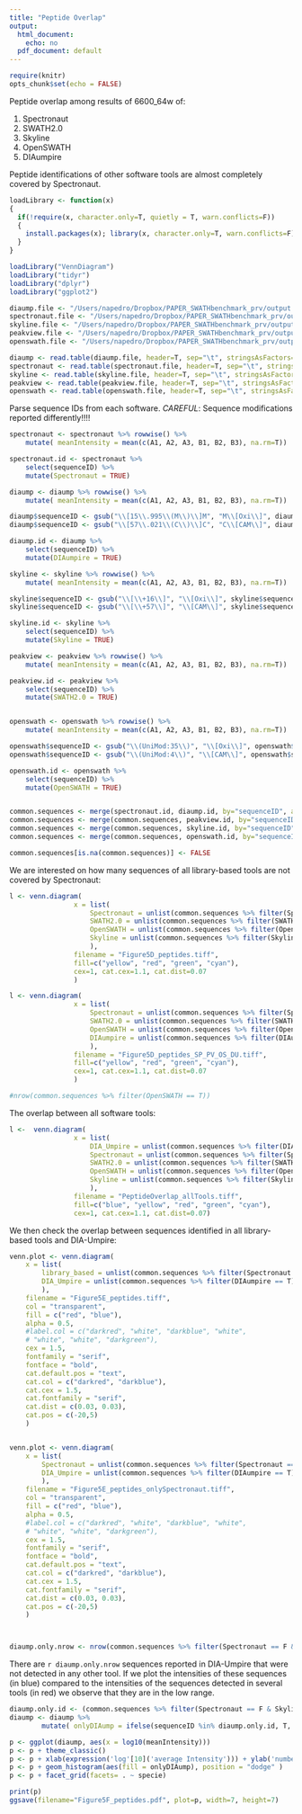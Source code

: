 ```yaml
---
title: "Peptide Overlap"
output:
  html_document:
    echo: no
  pdf_document: default
---
```



```r
require(knitr)
opts_chunk$set(echo = FALSE)

```


Peptide overlap among results of 6600_64w of:

1. Spectronaut  
1. SWATH2.0  
1. Skyline  
1. OpenSWATH  
1. DIAumpire  

Peptide identifications of other software tools are almost completely covered by Spectronaut. 

```r

loadLibrary <- function(x) 
{
  if(!require(x, character.only=T, quietly = T, warn.conflicts=F)) 
  { 
    install.packages(x); library(x, character.only=T, warn.conflicts=F) 
  } 
}

loadLibrary("VennDiagram")
loadLibrary("tidyr")
loadLibrary("dplyr")
loadLibrary("ggplot2")

```


```r

diaump.file <- "/Users/napedro/Dropbox/PAPER_SWATHbenchmark_prv/output.from.softwares/draft.v2/dataanalysis_TOF6600_64w/input/DIAumpire_peptides_r1.tsv"
spectronaut.file <- "/Users/napedro/Dropbox/PAPER_SWATHbenchmark_prv/output.from.softwares/draft.v2/dataanalysis_TOF6600_64w/input/Spectronaut_peptides_r2.tsv"
skyline.file <- "/Users/napedro/Dropbox/PAPER_SWATHbenchmark_prv/output.from.softwares/draft.v2/dataanalysis_TOF6600_64w/input/Skyline_peptides_r2.tsv"
peakview.file <- "/Users/napedro/Dropbox/PAPER_SWATHbenchmark_prv/output.from.softwares/draft.v2/dataanalysis_TOF6600_64w/input/PeakView_peptides_r2.tsv"
openswath.file <- "/Users/napedro/Dropbox/PAPER_SWATHbenchmark_prv/output.from.softwares/draft.v2/dataanalysis_TOF6600_64w/input/OpenSWATH_peptides_r2.tsv"

diaump <- read.table(diaump.file, header=T, sep="\t", stringsAsFactors=F)
spectronaut <- read.table(spectronaut.file, header=T, sep="\t", stringsAsFactors=F)
skyline <- read.table(skyline.file, header=T, sep="\t", stringsAsFactors=F)
peakview <- read.table(peakview.file, header=T, sep="\t", stringsAsFactors=F)
openswath <- read.table(openswath.file, header=T, sep="\t", stringsAsFactors=F)

```

Parse sequence IDs from each software. _CAREFUL_: Sequence modifications reported differently!!!!

```r

spectronaut <- spectronaut %>% rowwise() %>%
    mutate( meanIntensity = mean(c(A1, A2, A3, B1, B2, B3), na.rm=T))

spectronaut.id <- spectronaut %>%
    select(sequenceID) %>%
    mutate(Spectronaut = TRUE)

diaump <- diaump %>% rowwise() %>%
    mutate( meanIntensity = mean(c(A1, A2, A3, B1, B2, B3), na.rm=T))

diaump$sequenceID <- gsub("\\[15\\.995\\(M\\)\\]M", "M\\[Oxi\\]", diaump$sequenceID)
diaump$sequenceID <- gsub("\\[57\\.021\\(C\\)\\]C", "C\\[CAM\\]", diaump$sequenceID)

diaump.id <- diaump %>%
    select(sequenceID) %>%
    mutate(DIAumpire = TRUE)

skyline <- skyline %>% rowwise() %>%
    mutate( meanIntensity = mean(c(A1, A2, A3, B1, B2, B3), na.rm=T))

skyline$sequenceID <- gsub("\\[\\+16\\]", "\\[Oxi\\]", skyline$sequenceID)
skyline$sequenceID <- gsub("\\[\\+57\\]", "\\[CAM\\]", skyline$sequenceID)

skyline.id <- skyline %>%
    select(sequenceID) %>%
    mutate(Skyline = TRUE)

peakview <- peakview %>% rowwise() %>%
    mutate( meanIntensity = mean(c(A1, A2, A3, B1, B2, B3), na.rm=T))

peakview.id <- peakview %>%
    select(sequenceID) %>%
    mutate(SWATH2.0 = TRUE)


openswath <- openswath %>% rowwise() %>%
    mutate( meanIntensity = mean(c(A1, A2, A3, B1, B2, B3), na.rm=T))

openswath$sequenceID <- gsub("\\(UniMod:35\\)", "\\[Oxi\\]", openswath$sequenceID)
openswath$sequenceID <- gsub("\\(UniMod:4\\)", "\\[CAM\\]", openswath$sequenceID)

openswath.id <- openswath %>%
    select(sequenceID) %>%
    mutate(OpenSWATH = TRUE)


common.sequences <- merge(spectronaut.id, diaump.id, by="sequenceID", all=T)
common.sequences <- merge(common.sequences, peakview.id, by="sequenceID", all=T)
common.sequences <- merge(common.sequences, skyline.id, by="sequenceID", all=T)
common.sequences <- merge(common.sequences, openswath.id, by="sequenceID", all=T)

common.sequences[is.na(common.sequences)] <- FALSE
```


We are interested on how many sequences of all library-based tools are not covered by Spectronaut:

```r

l <- venn.diagram(
                x = list(
                    Spectronaut = unlist(common.sequences %>% filter(Spectronaut == T) %>% select(sequenceID)),
                    SWATH2.0 = unlist(common.sequences %>% filter(SWATH2.0 == T) %>% select(sequenceID)),
                    OpenSWATH = unlist(common.sequences %>% filter(OpenSWATH == T) %>% select(sequenceID)),
                    Skyline = unlist(common.sequences %>% filter(Skyline == T) %>% select(sequenceID))
                    ),
                filename = "Figure5D_peptides.tiff",
                fill=c("yellow", "red", "green", "cyan"),
                cex=1, cat.cex=1.1, cat.dist=0.07
                )

l <- venn.diagram(
                x = list(
                    Spectronaut = unlist(common.sequences %>% filter(Spectronaut == T) %>% select(sequenceID)),
                    SWATH2.0 = unlist(common.sequences %>% filter(SWATH2.0 == T) %>% select(sequenceID)),
                    OpenSWATH = unlist(common.sequences %>% filter(OpenSWATH == T) %>% select(sequenceID)),
                    DIAumpire = unlist(common.sequences %>% filter(DIAumpire == T) %>% select(sequenceID))
                    ),
                filename = "Figure5D_peptides_SP_PV_OS_DU.tiff",
                fill=c("yellow", "red", "green", "cyan"),
                cex=1, cat.cex=1.1, cat.dist=0.07
                )

#nrow(common.sequences %>% filter(OpenSWATH == T))
```


The overlap between all software tools:

```r

l <-  venn.diagram(
                x = list(
                    DIA_Umpire = unlist(common.sequences %>% filter(DIAumpire == T) %>% select(sequenceID)),
                    Spectronaut = unlist(common.sequences %>% filter(Spectronaut == T) %>% select(sequenceID)),
                    SWATH2.0 = unlist(common.sequences %>% filter(SWATH2.0 == T) %>% select(sequenceID)),
                    OpenSWATH = unlist(common.sequences %>% filter(OpenSWATH == T) %>% select(sequenceID)),
                    Skyline = unlist(common.sequences %>% filter(Skyline == T) %>% select(sequenceID))
                    ), 
                filename = "PeptideOverlap_allTools.tiff",
                fill=c("blue", "yellow", "red", "green", "cyan"),
                cex=1, cat.cex=1.1, cat.dist=0.07)

```


We then check the overlap between sequences identified in all library-based tools and DIA-Umpire: 

```r


venn.plot <- venn.diagram(
    x = list(
        library_based = unlist(common.sequences %>% filter(Spectronaut == T | SWATH2.0 == T |  Skyline == T | OpenSWATH == T) %>% select(sequenceID)),
        DIA_Umpire = unlist(common.sequences %>% filter(DIAumpire == T) %>% select(sequenceID))
        ),
    filename = "Figure5E_peptides.tiff",
    col = "transparent",
    fill = c("red", "blue"),
    alpha = 0.5,
    #label.col = c("darkred", "white", "darkblue", "white",
    # "white", "white", "darkgreen"),
    cex = 1.5,
    fontfamily = "serif",
    fontface = "bold",
    cat.default.pos = "text",
    cat.col = c("darkred", "darkblue"),
    cat.cex = 1.5,
    cat.fontfamily = "serif",
    cat.dist = c(0.03, 0.03),
    cat.pos = c(-20,5)
    )


venn.plot <- venn.diagram(
    x = list(
        Spectronaut = unlist(common.sequences %>% filter(Spectronaut == T ) %>% select(sequenceID)),
        DIA_Umpire = unlist(common.sequences %>% filter(DIAumpire == T) %>% select(sequenceID))
        ),
    filename = "Figure5E_peptides_onlySpectronaut.tiff",
    col = "transparent",
    fill = c("red", "blue"),
    alpha = 0.5,
    #label.col = c("darkred", "white", "darkblue", "white",
    # "white", "white", "darkgreen"),
    cex = 1.5,
    fontfamily = "serif",
    fontface = "bold",
    cat.default.pos = "text",
    cat.col = c("darkred", "darkblue"),
    cat.cex = 1.5,
    cat.fontfamily = "serif",
    cat.dist = c(0.03, 0.03),
    cat.pos = c(-20,5)
    )



diaump.only.nrow <- nrow(common.sequences %>% filter(Spectronaut == F & Skyline == F & SWATH2.0 == F & OpenSWATH == F & DIAumpire == T))

```

There are `r diaump.only.nrow` sequences reported in DIA-Umpire that were not detected in any other tool. If we plot the intensities of these sequences (in blue) compared to the intensities of the sequences detected in several tools (in red) we observe that they are in the low range. 


```r
diaump.only.id <- (common.sequences %>% filter(Spectronaut == F & Skyline == F & SWATH2.0 == F & OpenSWATH == F & DIAumpire == T))$sequenceID
diaump <- diaump %>% 
        mutate( onlyDIAump = ifelse(sequenceID %in% diaump.only.id, T, F) ) 

p <- ggplot(diaump, aes(x = log10(meanIntensity)))
p <- p + theme_classic() 
p <- p + xlab(expression('log'[10]('average Intensity'))) + ylab('number of sequences')
p <- p + geom_histogram(aes(fill = onlyDIAump), position = "dodge" )
p <- p + facet_grid(facets= . ~ specie)

print(p)
ggsave(filename="Figure5F_peptides.pdf", plot=p, width=7, height=7)
```

